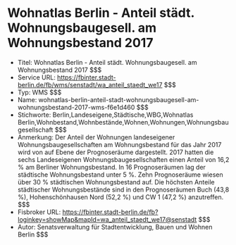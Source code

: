 # Wohnatlas Berlin - Anteil städt. Wohnungsbaugesell. am Wohnungsbestand 2017
- Titel: Wohnatlas Berlin - Anteil städt. Wohnungsbaugesell. am Wohnungsbestand 2017 $$$
- Service URL: https://fbinter.stadt-berlin.de/fb/wms/senstadt/wa_anteil_staedt_we17 $$$
- Typ: WMS $$$
- Name: wohnatlas-berlin-anteil-stadt-wohnungsbaugesell-am-wohnungsbestand-2017-wms-f6e1d460 $$$
- Stichworte: Berlin,Landeseigene,Städtische,WBG,Wohnatlas Berlin,Wohnbestand,Wohnbestände,Wohnen,Wohnungen,Wohnungsbaugesellschaft $$$
- Anmerkung: Der Anteil der Wohnungen landeseigener Wohnungsbaugesellschaften am Wohnungsbestand für das Jahr 2017 wird von auf Ebene der Prognoseräume dargestellt.
2017 hatten die sechs Landeseigenen Wohnungsbaugesellschaften einen Anteil von 16,2 % am Berliner Wohnungsbestand. In 16 Prognoseräumen lag der städtische Wohnungsbestand unter 5 %. Zehn Prognoseräume wiesen über 30 % städtischen Wohnungsbestand auf. Die höchsten Anteile städtischer Wohnungsbestände sind in den Prognoseräumen Buch (43,8 %), Hohenschönhausen Nord (52,2 %) und CW 1 (47,2 %) anzutreffen. $$$
- Fisbroker URL: https://fbinter.stadt-berlin.de/fb?loginkey=showMap&mapId=wa_anteil_staedt_we17@senstadt $$$
- Autor: Senatsverwaltung für Stadtentwicklung, Bauen und Wohnen Berlin $$$
